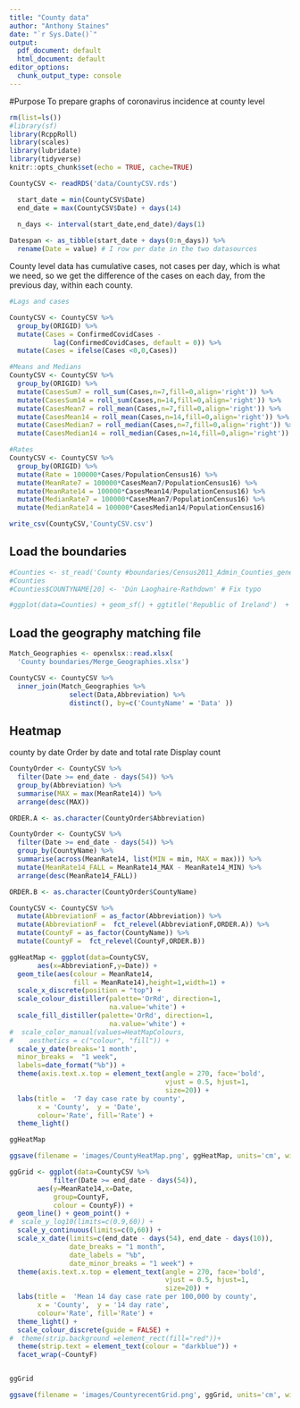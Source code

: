 ```yaml
---
title: "County data"
author: "Anthony Staines"
date: "`r Sys.Date()`"
output:
  pdf_document: default
  html_document: default
editor_options:
  chunk_output_type: console
---
```


#Purpose
To prepare graphs of coronavirus incidence at county level

```r
rm(list=ls())
#library(sf)
library(RcppRoll)
library(scales)
library(lubridate)
library(tidyverse)
knitr::opts_chunk$set(echo = TRUE, cache=TRUE)
```


```r
CountyCSV <- readRDS('data/CountyCSV.rds')

  start_date = min(CountyCSV$Date)
  end_date = max(CountyCSV$Date) + days(14)
  
  n_days <- interval(start_date,end_date)/days(1)

Datespan <- as_tibble(start_date + days(0:n_days)) %>%
  rename(Date = value) # I row per date in the two datasources
```

County level data has cumulative cases, not cases per day, which is what we need, so we get the difference of the cases on each day, from the previous day, within each county.

```r
#Lags and cases

CountyCSV <- CountyCSV %>%
  group_by(ORIGID) %>%
  mutate(Cases = ConfirmedCovidCases -
           lag(ConfirmedCovidCases, default = 0)) %>%
  mutate(Cases = ifelse(Cases <0,0,Cases))

#Means and Medians
CountyCSV <- CountyCSV %>%
  group_by(ORIGID) %>%
  mutate(CasesSum7 = roll_sum(Cases,n=7,fill=0,align='right')) %>%
  mutate(CasesSum14 = roll_sum(Cases,n=14,fill=0,align='right')) %>%
  mutate(CasesMean7 = roll_mean(Cases,n=7,fill=0,align='right')) %>%
  mutate(CasesMean14 = roll_mean(Cases,n=14,fill=0,align='right')) %>%
  mutate(CasesMedian7 = roll_median(Cases,n=7,fill=0,align='right')) %>%
  mutate(CasesMedian14 = roll_median(Cases,n=14,fill=0,align='right'))

#Rates
CountyCSV <- CountyCSV %>%
  group_by(ORIGID) %>%
  mutate(Rate = 100000*Cases/PopulationCensus16) %>%
  mutate(MeanRate7 = 100000*CasesMean7/PopulationCensus16) %>%
  mutate(MeanRate14 = 100000*CasesMean14/PopulationCensus16) %>%
  mutate(MedianRate7 = 100000*CasesMean7/PopulationCensus16) %>%
  mutate(MedianRate14 = 100000*CasesMedian14/PopulationCensus16)

write_csv(CountyCSV,'CountyCSV.csv')

```

## Load the boundaries

```r
#Counties <- st_read('County #boundaries/Census2011_Admin_Counties_generalised20m.shp')
#Counties
#Counties$COUNTYNAME[20] <- 'Dún Laoghaire-Rathdown' # Fix typo

#ggplot(data=Counties) + geom_sf() + ggtitle('Republic of Ireland')  + #geom_sf_text(aes(label = COUNTYNAME))
```

## Load the geography matching file

```r
Match_Geographies <- openxlsx::read.xlsx(
  'County boundaries/Merge_Geographies.xlsx')

CountyCSV <- CountyCSV %>%
  inner_join(Match_Geographies %>%
               select(Data,Abbreviation) %>%
               distinct(), by=c('CountyName' = 'Data' ))
```


## Heatmap
county by date
Order by date and total rate
Display count

```r
CountyOrder <- CountyCSV %>%
  filter(Date >= end_date - days(54)) %>%
  group_by(Abbreviation) %>%
  summarise(MAX = max(MeanRate14)) %>%
  arrange(desc(MAX))

ORDER.A <- as.character(CountyOrder$Abbreviation)

CountyOrder <- CountyCSV %>%
  filter(Date >= end_date - days(54)) %>%
  group_by(CountyName) %>%
  summarise(across(MeanRate14, list(MIN = min, MAX = max))) %>%
  mutate(MeanRate14_FALL = MeanRate14_MAX - MeanRate14_MIN) %>%
  arrange(desc(MeanRate14_FALL))

ORDER.B <- as.character(CountyOrder$CountyName)

CountyCSV <- CountyCSV %>%
  mutate(AbbreviationF = as_factor(Abbreviation)) %>%
  mutate(AbbreviationF =  fct_relevel(AbbreviationF,ORDER.A)) %>%
  mutate(CountyF = as_factor(CountyName)) %>%
  mutate(CountyF =  fct_relevel(CountyF,ORDER.B))

```


```r

ggHeatMap <- ggplot(data=CountyCSV,
       aes(x=AbbreviationF,y=Date)) +
  geom_tile(aes(colour = MeanRate14,
                fill = MeanRate14),height=1,width=1) +
  scale_x_discrete(position = "top") +
  scale_colour_distiller(palette='OrRd', direction=1,
                         na.value='white') +
  scale_fill_distiller(palette='OrRd', direction=1,
                         na.value='white') +
#  scale_color_manual(values=HeatMapColours,
#    aesthetics = c("colour", "fill")) +
  scale_y_date(breaks='1 month',
  minor_breaks =  "1 week",
  labels=date_format("%b")) +
  theme(axis.text.x.top = element_text(angle = 270, face='bold',
                                       vjust = 0.5, hjust=1,
                                       size=20)) +
  labs(title =  '7 day case rate by county',
       x = 'County',  y = 'Date',
       colour='Rate', fill='Rate') +
  theme_light()

ggHeatMap

ggsave(filename = 'images/CountyHeatMap.png', ggHeatMap, units='cm', width=10, height=14)

```


```r

ggGrid <- ggplot(data=CountyCSV %>%
           filter(Date >= end_date - days(54)),
       aes(y=MeanRate14,x=Date,
           group=CountyF,
           colour = CountyF)) +
  geom_line() + geom_point() +
#  scale_y_log10(limits=c(0.9,60)) +
  scale_y_continuous(limits=c(0,60)) +
  scale_x_date(limits=c(end_date - days(54), end_date - days(10)),
               date_breaks = "1 month",
               date_labels = "%b",
               date_minor_breaks = "1 week") +
  theme(axis.text.x.top = element_text(angle = 270, face='bold',
                                       vjust = 0.5, hjust=1,
                                       size=20)) +
  labs(title =  'Mean 14 day case rate per 100,000 by county',
       x = 'County',  y = '14 day rate',
       colour='Rate', fill='Rate') +
  theme_light() +
  scale_colour_discrete(guide = FALSE) +
#  theme(strip.background =element_rect(fill="red"))+
  theme(strip.text = element_text(colour = "darkblue")) +
  facet_wrap(~CountyF)


ggGrid

ggsave(filename = 'images/CountyrecentGrid.png', ggGrid, units='cm', width=12, height=12)

```
